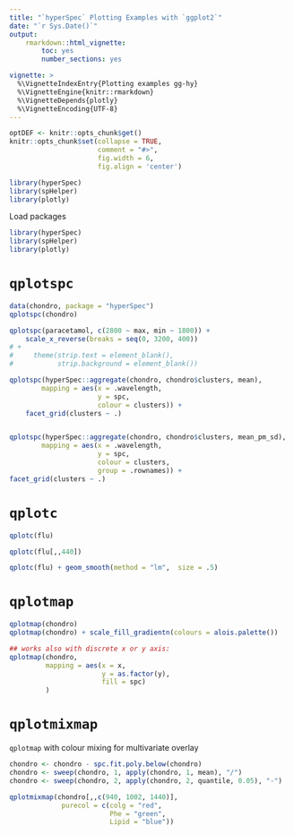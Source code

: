 ```yaml
---
title: "`hyperSpec` Plotting Examples with `ggplot2`"
date: "`r Sys.Date()`"
output:
    rmarkdown::html_vignette: 
        toc: yes
        number_sections: yes

vignette: >
  %\VignetteIndexEntry{Plotting examples gg-hy}
  %\VignetteEngine{knitr::rmarkdown}
  %\VignetteDepends{plotly}
  %\VignetteEncoding{UTF-8}
---
```

```r
optDEF <- knitr::opts_chunk$get()
knitr::opts_chunk$set(collapse = TRUE,
                      comment = "#>",
                      fig.width = 6,
                      fig.align = 'center')

library(hyperSpec)
library(spHelper)
library(plotly)
```

Load packages

```r
library(hyperSpec)
library(spHelper)
library(plotly)
```

`qplotspc`
==========

```r
data(chondro, package = "hyperSpec")
qplotspc(chondro)

qplotspc(paracetamol, c(2800 ~ max, min ~ 1800)) +
    scale_x_reverse(breaks = seq(0, 3200, 400)) 
# +
#     theme(strip.text = element_blank(),
#           strip.background = element_blank())

qplotspc(hyperSpec::aggregate(chondro, chondro$clusters, mean),
        mapping = aes(x = .wavelength,
                      y = spc,
                      colour = clusters)) +
    facet_grid(clusters ~ .)


qplotspc(hyperSpec::aggregate(chondro, chondro$clusters, mean_pm_sd),
        mapping = aes(x = .wavelength,
                      y = spc,
                      colour = clusters,
                      group = .rownames)) +
facet_grid(clusters ~ .)


```

`qplotc`
========



```r
qplotc(flu)

qplotc(flu[,,440])

qplotc(flu) + geom_smooth(method = "lm",  size = .5)

```
<!-- # ggplotly() -->

`qplotmap`
===========


```r
qplotmap(chondro)
qplotmap(chondro) + scale_fill_gradientn(colours = alois.palette())

## works also with discrete x or y axis:
qplotmap(chondro,
         mapping = aes(x = x,
                       y = as.factor(y),
                       fill = spc)
         )
```


`qplotmixmap`
===============
`qplotmap` with colour mixing for multivariate overlay


```r
chondro <- chondro - spc.fit.poly.below(chondro)
chondro <- sweep(chondro, 1, apply(chondro, 1, mean), "/")
chondro <- sweep(chondro, 2, apply(chondro, 2, quantile, 0.05), "-")

qplotmixmap(chondro[,,c(940, 1002, 1440)],
             purecol = c(colg = "red",
                         Phe = "green",
                         Lipid = "blue"))

```



